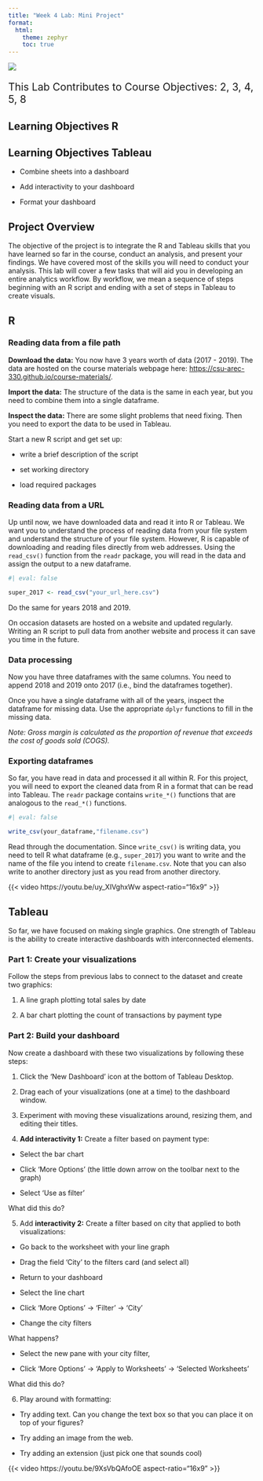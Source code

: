 ```yaml
---
title: "Week 4 Lab: Mini Project"
format: 
  html:
    theme: zephyr
    toc: true
---
```



![](includes/digital-transformation.jpg)

::: {style="font-size: 1.5em"}
This Lab Contributes to Course Objectives: 2, 3, 4, 5, 8
:::

## Learning Objectives R


## Learning Objectives Tableau

- Combine sheets into a dashboard

- Add interactivity to your dashboard

- Format your dashboard

## Project Overview

The objective of the project is to integrate the R and Tableau skills that you have learned so far in the course, conduct an analysis, and present your findings. We have covered most of the skills you will need to conduct your analysis.  This lab will cover a few tasks that will aid you in developing an entire analytics workflow.  By workflow, we mean a sequence of steps beginning with an R script and ending with a set of steps in Tableau to create visuals. 

## R 

### Reading data from a file path

**Download the data:** You now have 3 years worth of data (2017 - 2019). The data are hosted on the course materials webpage here: <https://csu-arec-330.github.io/course-materials/>.  

**Import the data:** The structure of the data is the same in each year, but you need to combine them into a single dataframe.  

**Inspect the data:** There are some slight problems that need fixing.  Then you need to export the data to be used in Tableau.

Start a new R script and get set up:

- write a brief description of the script

- set working directory

- load required packages

### Reading data from a URL

Up until now, we have downloaded data and read it into R or Tableau. We want you to understand the process of reading data from your file system and understand the structure of your file system.  However, R is capable of downloading and reading files directly from web addresses. Using the `read_csv()` function from the `readr` package, you will read in the data and assign the output to a new dataframe.

```r
#| eval: false

super_2017 <- read_csv("your_url_here.csv")
```

Do the same for years 2018 and 2019.

On occasion datasets are hosted on a website and updated regularly.  Writing an R script to pull data from another website and process it can save you time in the future. 

### Data processing

Now you have three dataframes with the same columns. You need to append 2018 and 2019 onto 2017 (i.e., bind the dataframes together).

Once you have a single dataframe with all of the years, inspect the dataframe for missing data.  Use the appropriate `dplyr` functions to fill in the missing data.

*Note: Gross margin is calculated as the proportion of revenue that exceeds the cost of goods sold (COGS).*

### Exporting dataframes

So far, you have read in data and processed it all within R. For this project, you will need to export the cleaned data from R in a format that can be read into Tableau.  The `readr` package contains `write_*()` functions that are analogous to the `read_*()` functions.  

```r
#| eval: false

write_csv(your_dataframe,"filename.csv")
```

Read through the documentation. Since `write_csv()` is writing data, you need to tell R what dataframe (e.g., `super_2017`) you want to write and the name of the file you intend to create `filename.csv`. Note that you can also write to another directory just as you read from another directory.

{{< video https://youtu.be/uy_XIVghxWw aspect-ratio="16x9" >}}


## Tableau

So far, we have focused on making single graphics.  One strength of Tableau is the ability to create interactive dashboards with interconnected elements.  

### Part 1: Create your visualizations

Follow the steps from previous labs to connect to the dataset and create two graphics:

1. A line graph plotting total sales by date

2. A bar chart plotting the count of transactions by payment type

### Part 2: Build your dashboard

Now create a dashboard with these two visualizations by following these steps:

1.  Click the 'New Dashboard' icon at the bottom of Tableau Desktop.

2.  Drag each of your visualizations (one at a time) to the dashboard window. 

3.  Experiment with moving these visualizations around, resizing them, and editing their titles. 

4.  **Add interactivity 1:** Create a filter based on payment type:

-  Select the bar chart

-  Click 'More Options' (the little down arrow on the toolbar next to the graph) 

-  Select 'Use as filter'

What did this do?

5.  Add **interactivity 2:** Create a filter based on city that applied to both visualizations:

-  Go back to the worksheet with your line graph 

-  Drag the field 'City' to the filters card (and select all)

-  Return to your dashboard

-  Select the line chart

-  Click 'More Options' -> 'Filter' -> 'City'

-  Change the city filters

What happens?

-  Select the new pane with your city filter, 

-  Click 'More Options' -> 'Apply to Worksheets' -> 'Selected Worksheets'

What did this do?

6.  Play around with formatting:

-  Try adding text. Can you change the text box so that you can place it on top of your figures?

-  Try adding an image from the web.

-  Try adding an extension (just pick one that sounds cool)

{{< video https://youtu.be/9XsVbQAfoOE aspect-ratio="16x9" >}}


